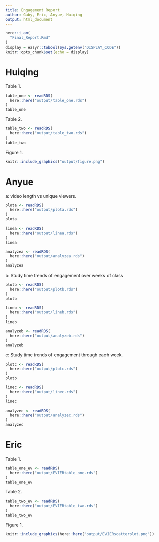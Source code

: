```yaml
---
title: Engagement Report
author: Gaby, Eric, Anyue, Huiqing 
output: html_document
---
```


```r

here::i_am(
  "Final_Report.Rmd"
)
display = easyr::tobool(Sys.getenv("DISPLAY_CODE"))
knitr::opts_chunk$set(echo = display)
```

# Huiqing
Table 1.
```r
table_one <- readRDS(
  here::here("output/table_one.rds")
)
table_one
```

Table 2.
```r
table_two <- readRDS(
  here::here("output/table_two.rds")
)
table_two
```

Figure 1.
```r
knitr::include_graphics("output/figure.png")
```

# Anyue
a: video length vs unique viewers.
```r
plota <- readRDS(
  here::here("output/plota.rds")
)
plota
```

```r
linea <- readRDS(
  here::here("output/linea.rds")
)
linea
```

```r
analyzea <- readRDS(
  here::here("output/analyzea.rds")
)
analyzea
```

b: Study time trends of engagement over weeks of class
```r
plotb <- readRDS(
  here::here("output/plotb.rds")
)
plotb
```

```r
lineb <- readRDS(
  here::here("output/lineb.rds")
)
lineb
```

```r
analyzeb <- readRDS(
  here::here("output/analyzeb.rds")
)
analyzeb
```

c: Study time trends of engagement through each week.
```r
plotc <- readRDS(
  here::here("output/plotc.rds")
)
plotb
```

```r
linec <- readRDS(
  here::here("output/linec.rds")
)
linec
```

```r
analyzec <- readRDS(
  here::here("output/analyzec.rds")
)
analyzec
```

# Eric
Table 1.
```r
table_one_ev <- readRDS(
  here::here("output/EVIERtable_one.rds")
)
table_one_ev
```

Table 2.
```r
table_two_ev <- readRDS(
  here::here("output/EVIERtable_two.rds")
)
table_two_ev
```

Figure 1.
```r
knitr::include_graphics(here::here("output/EVIERscatterplot.png"))
```

